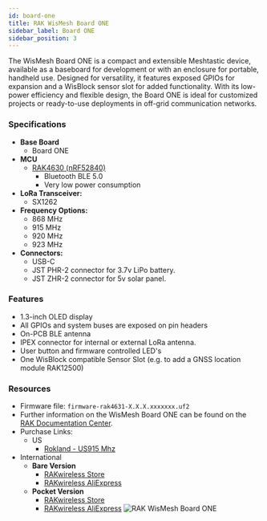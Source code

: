```yaml
---
id: board-one
title: RAK WisMesh Board ONE
sidebar_label: Board ONE
sidebar_position: 3
---
```


The WisMesh Board ONE is a compact and extensible Meshtastic device, available as a baseboard for development or with an enclosure for portable, handheld use. Designed for versatility, it features exposed GPIOs for expansion and a WisBlock sensor slot for added functionality. With its low-power efficiency and flexible design, the Board ONE is ideal for customized projects or ready-to-use deployments in off-grid communication networks.

### Specifications

- **Base Board**
  - Board ONE
- **MCU**
  - [RAK4630 (nRF52840)](https://docs.rakwireless.com/product-categories/wisduo/rak4630-module/overview/)
    - Bluetooth BLE 5.0
    - Very low power consumption
- **LoRa Transceiver:**
  - SX1262
- **Frequency Options:**
  - 868 MHz
  - 915 MHz
  - 920 MHz
  - 923 MHz
- **Connectors:**
  - USB-C
  - JST PHR-2 connector for 3.7v LiPo battery.
  - JST ZHR-2 connector for 5v solar panel.

### Features

- 1.3-inch OLED display
- All GPIOs and system buses are exposed on pin headers
- On-PCB BLE antenna
- IPEX connector for internal or external LoRa antenna.
- User button and firmware controlled LED's
- One WisBlock compatible Sensor Slot (e.g. to add a GNSS location module RAK12500)

### Resources

- Firmware file: `firmware-rak4631-X.X.X.xxxxxxx.uf2`
- Further information on the WisMesh Board ONE can be found on the [RAK Documentation Center](https://docs.rakwireless.com/product-categories/meshtastic/wismesh-b1/).
- Purchase Links:
  - US
    - [Rokland - US915 Mhz](https://store.rokland.com/products/rakwireless-wismesh-b1-board)
- International
  - **Bare Version**
    - [RAKwireless Store](https://store.rakwireless.com/products/wismesh-board-one-meshtastic-node?utm_source=website_partner&utm_medium=referral&utm_campaign=meshtastic_rak_collab)
    - [RAKwireless AliExpress](https://www.aliexpress.com/item/3256802139951068.html?utm_source=website_partner&utm_medium=referral&utm_campaign=meshtastic_rak_collab)
  - **Pocket Version**
    - [RAKwireless Store](https://store.rakwireless.com/products/wismesh-board-one-pocket-meshtastic-node?utm_source=website_partner&utm_medium=referral&utm_campaign=meshtastic_rak_collab)
    - [RAKwireless AliExpress](https://www.aliexpress.com/item/3256802139951068.html?utm_source=website_partner&utm_medium=referral&utm_campaign=meshtastic_rak_collab)
![RAK WisMesh Board ONE](/img/hardware/rak/wishmesh-board-one.webp)
